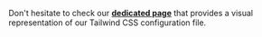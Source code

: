 
<Meta title="Tailwind config viewer" />

Don't hesitate to check our [**dedicated page**](https://sparkui.vercel.app/viewer/) that provides a visual representation of our Tailwind CSS configuration file.
